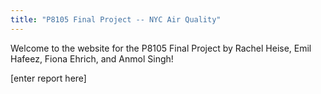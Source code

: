 ---
title: "P8105 Final Project -- NYC Air Quality"
---

Welcome to the website for the P8105 Final Project by Rachel Heise, Emil Hafeez, Fiona Ehrich, and Anmol Singh!

[enter report here]